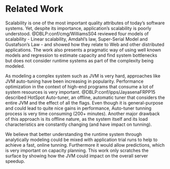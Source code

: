 # Related Work {#sec:rel}

Scalability is one of the most important quality attributes of today’s software
systems. Yet, despite its importance, application's scalability is poorly
understood. @DBLP:conf/cmg/WilliamsS04 reviewed four models of scalability -
Linear scalability, Amdahl’s law, Super-Serial Model and Gustafson’s Law - and
showed how they relate to Web and other distributed applications. The work also
presents a pragmatic way of using well known models and regression to estimate
capacity and find system bottlenecks but does not consider runtime systems as
part of the complexity being modeled.

As modeling a complex system such as JVM is very hard, approaches like JVM auto-tuning have
been increasing in popularity. Performance optimization in the context of
high-end programs that consume a lot of system resources is very important. 
@DBLP:conf/ipps/JayasenaFRPP15 described HotSpot Auto-tuner, an offline, 
automatic tuner that considers the entire JVM and the effect of all the flags.
Even though it is general-purpose and could lead to quite nice gains in performance,
Auto-tuner tunning process is very time consuming (200+ minutes). Another major
drawback of this approach is its offline nature, as the system itself and its
load characteristics are constantly changing (and have impact on tunning).

We believe that better understanding the runtime system through  analytically modeling
could be mixed with application trial runs to help to achieve a fast, online tunning.
Furthermore it would allow predictions, which is very important on capacity
planning. This work only scratches the surface by showing how the JVM could
impact on the overall server speedup.
